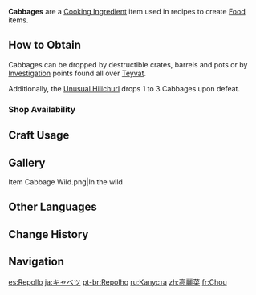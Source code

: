 {{Item Infobox
|id           = 100018
|image        = Item Cabbage.png
|type         = Cooking Ingredients
|invCategory  = Materials
|description  = A layered, leafy vegetable. Said to have originally been an ornamental plant, it certainly looks great in the pot.
|source1      = [[Investigation]]
|source2      = {{Sold By}}
|source3      = Dropped by [[Unusual Hilichurl]]
}}
'''Cabbages''' are a [[Cooking Ingredient]] item used in recipes to create [[Food]] items.

==How to Obtain==
Cabbages can be dropped by destructible crates, barrels and pots or by [[Investigation]] points found all over [[Teyvat]].

Additionally, the [[Unusual Hilichurl]] drops 1 to 3 Cabbages upon defeat.

===Shop Availability===
{{Shop Availability}}

==Craft Usage==
{{Craft Usage}}

==Gallery==
<gallery hideaddbutton="true" captionalign="center">
Item Cabbage Wild.png|In the wild
</gallery>

==Other Languages==
{{Other Languages|default_hidden = 1
|en      = Cabbage
|zhs     = 卷心菜
|zhs_rm  = Juǎnxīncài
|zht     = 高麗菜
|zht_rm  = Gāolícài
|ja      = キャベツ
|ja_rm   = Kyabetsu
|ko      = {{tt|양|洋}}배추
|ko_rm   = Yang-baechu
|es      = Repollo
|fr      = Chou
|ru      = Капуста
|th      = Cabbage
|vi      = Bắp Cải Cuộn
|de      = Weißkohl
|id      = Cabbage
|pt      = Repolho
}}

==Change History==
{{Change History|1.0}}

==Navigation==
{{Material Navbox|type=Crafting Materials}}

[[es:Repollo]]
[[ja:キャベツ]]
[[pt-br:Repolho]]
[[ru:Капуста]]
[[zh:高麗菜]]
[[fr:Chou]]